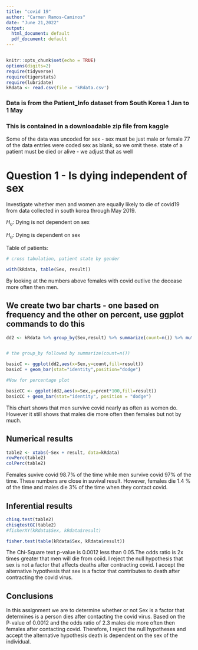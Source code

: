 ```yaml
---
title: "covid 19"
author: "Carmen Ramos-Caminos"
date: "June 21,2022"
output:
  html_document: default
  pdf_document: default
---
```

```r

```

```r
knitr::opts_chunk$set(echo = TRUE)
options(digits=2)
require(tidyverse)
require(tigerstats)
require(lubridate)
kRdata <- read.csv(file = 'kRdata.csv')
```
### Data is from the Patient_Info dataset from South Korea 1 Jan to 1 May 
### This is contained in a downloadable zip file from kaggle

Some of the data was uncoded for sex - sex must be just male or female
77 of the data entries were coded sex  as blank, so we omit these.
state of a patient must be died or alive - we adjust that as well   
  
# Question 1 - Is dying independent of sex 
Investigate whether men and women are equally likely to die of covid19 from data collected in south korea through May 2019. 

$H_o$: Dying is not dependent on sex  

$H_a$: Dying is dependent on sex  


Table of patients:
```r

# cross tabulation, patient state by gender

with(kRdata, table(Sex, result))

```
By looking at the numbers above females with covid outlive the decease more often then men.  

## We create two bar charts - one based on frequency and the other on percent, use ggplot commands to do this 

```r
dd2 <- kRdata %>% group_by(Sex,result) %>% summarize(count=n()) %>% mutate(prcnt=count/sum(count))


# the group_by followed by summarize(count=n())

basicC <- ggplot(dd2,aes(x=Sex,y=count,fill=result))
basicC + geom_bar(stat="identity",position="dodge")

#Now for percentage plot

basicCC <- ggplot(dd2,aes(x=Sex,y=prcnt*100,fill=result)) 
basicCC + geom_bar(stat="identity", position = "dodge")
```

This chart shows that men survive covid nearly as often as women do. However it still shows that males die more often then females but not by much. 

## Numerical results  

```r
table2 <- xtabs(~Sex + result, data=kRdata)
rowPerc(table2)
colPerc(table2)
```
Females suvive covid 98.7% of the time while men survive covid 97% of the time. These numbers are close in suvival result. However, females die 1.4 % of the time and males die 3% of the time when they contact covid. 

## Inferential results 

```r
chisq.test(table2)
chisqtestGC(table2)
#fisherXY(kRdata$Sex, kRdata$result)
```

```r
fisher.test(table(kRdata$Sex, kRdata$result))
```

The Chi-Square text p-value is 0.0012 less than 0.05.The odds ratio is 2x times greater that men will die from coiid.  I reject the null hypothesis that sex is not a factor that affects deaths after contracting covid. I accept the alternative hypothesis that sex is a factor that contributes to death after contracting the covid virus. 

## Conclusions

In this assignment we are to determine whether or not Sex is a factor that determines is a person dies after contacting the covid virus. Based on the P-value of 0.0012 and the odds ratio of 2.3 males die more often then females after contacting covid. Therefore, I reject the null hypotheses and accept the alternative hypothesis death is dependent on the sex of the individual.

